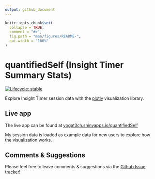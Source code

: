 ```yaml
---
output: github_document
---
```


<!-- README.md is generated from README.Rmd. Please edit that file -->

```r
knitr::opts_chunk$set(
  collapse = TRUE,
  comment = "#>",
  fig.path = "man/figures/README-",
  out.width = "100%"
)
```

# quantifiedSelf (Insight Timer Summary Stats)

<!-- badges: start -->
[![Lifecycle: stable](https://img.shields.io/badge/lifecycle-stable-brightgreen.svg)](https://lifecycle.r-lib.org/articles/stages.html#stable)
<!-- badges: end -->

Explore Insight Timer session data with the [plotly](https://plotly.com/) visualization library.

## Live app

The live app can be found at [yogat3ch.shinyapps.io/quantifiedSelf](https://yogat3ch.shinyapps.io/quantifiedSelf)

My session data is loaded as example data for new users to explore how the visualization works.

## Comments & Suggestions
Please feel free to leave comments & suggestions via the [Github Issue tracker](https://github.com/yogat3ch/quantifiedSelf/issues)!
